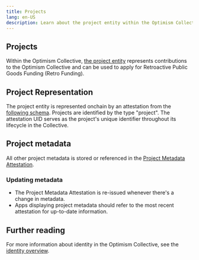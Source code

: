 ```yaml
---
title: Projects
lang: en-US
description: Learn about the project entity within the Optimism Collective's identity stack.
---
```


## Projects

Within the Optimism Collective, [the project entity](/project-and-individual-identity-in-the-collective/#people) represents contributions to the Optimism Collective and can be used to apply for Retroactive Public Goods Funding (Retro Funding).
## Project Representation

The project entity is represented onchain by an attestation from the [following schema](https://optimism.easscan.org/schema/view/0xff0b916851c1c5507406cfcaa60e5d549c91b7f642eb74e33b88143cae4b47d0). Projects are identified by the type "project". The attestation UID serves as the project's unique identifier throughout its lifecycle in the Collective.

## Project metadata

All other project metadata is stored or referenced in the [Project Metadata Attestation](https://optimism.easscan.org/schema/view/0xe035e3fe27a64c8d7291ae54c6e85676addcbc2d179224fe7fc1f7f05a8c6eac).

### Updating metadata

*   The Project Metadata Attestation is re-issued whenever there's a change in metadata.
*   Apps displaying project metadata should refer to the most recent attestation for up-to-date information.

## Further reading

For more information about identity in the Optimism Collective, see the [identity overview](/chain/identity/overview).
